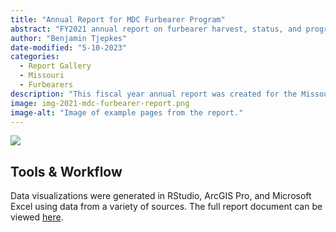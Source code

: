 ```yaml
---
title: "Annual Report for MDC Furbearer Program"
abstract: "FY2021 annual report on furbearer harvest, status, and program activities."
author: "Benjamin Tjepkes"
date-modified: "5-10-2023"
categories:
  - Report Gallery
  - Missouri
  - Furbearers
description: "This fiscal year annual report was created for the Missouri Department of Conservation Furbearer Program to summarize furbearer harvest, status, and other activities during FY21."
image: img-2021-mdc-furbearer-report.png
image-alt: "Image of example pages from the report."
---
```


![](img-2021-mdc-furbearer-report.png){.cover-image}

## Tools & Workflow

Data visualizations were generated in RStudio, ArcGIS Pro, and Microsoft Excel using data from a variety of sources. The full report document can be viewed [here](file-2021-mdc-furbearer-report.pdf).

